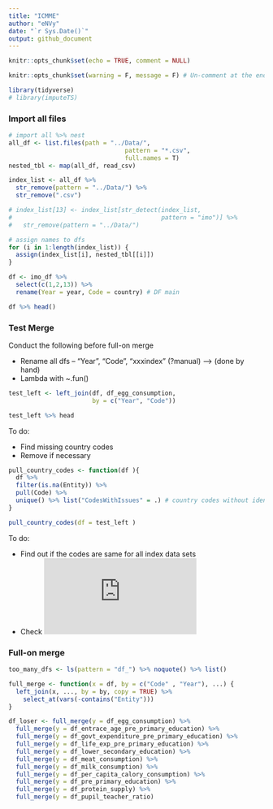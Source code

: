 ```yaml
---
title: "ICMME"
author: "eNVy"
date: "`r Sys.Date()`"
output: github_document
---
```


```r
knitr::opts_chunk$set(echo = TRUE, comment = NULL)
```


```r
knitr::opts_chunk$set(warning = F, message = F) # Un-comment at the end
```

```r
library(tidyverse)
# library(imputeTS)
```

### Import all files

```r
# import all %>% nest
all_df <- list.files(path = "../Data/", 
                                pattern = "*.csv", 
                                full.names = T)
nested_tbl <- map(all_df, read_csv)

index_list <- all_df %>% 
  str_remove(pattern = "../Data/") %>% 
  str_remove(".csv")

# index_list[13] <- index_list[str_detect(index_list, 
#                                         pattern = "imo")] %>% 
#   str_remove(pattern = "../Data/")
```


```r
# assign names to dfs
for (i in 1:length(index_list)) {
  assign(index_list[i], nested_tbl[[i]])
} 

df <- imo_df %>% 
  select(c(1,2,13)) %>% 
  rename(Year = year, Code = country) # DF main

df %>% head()
```


### Test Merge

Conduct the following before full-on merge

  + Rename all dfs -- "Year", "Code", "xxxindex" (?manual) --> (done by hand)
  + Lambda with ~.fun()
  
```r
test_left <- left_join(df, df_egg_consumption, 
                       by = c("Year", "Code"))  

test_left %>% head
```

To do: 

  + Find missing country codes
  + Remove if necessary
  
```r
pull_country_codes <- function(df ){
  df %>% 
  filter(is.na(Entity)) %>% 
  pull(Code) %>% 
  unique() %>% list("CodesWithIssues" = .) # country codes without identifiers, 2491 such codes
}

pull_country_codes(df = test_left )
```

To do:
  
  + Find out if the codes are same for all index data sets
  + Check ![URL](https://laendercode.net/en/3-letter-list.html)


### Full-on merge

```r
too_many_dfs <- ls(pattern = "df_") %>% noquote() %>% list()

full_merge <- function(x = df, by = c("Code" , "Year"), ...) {
  left_join(x, ..., by = by, copy = TRUE) %>% 
    select_at(vars(-contains("Entity"))) 
}

df_loser <- full_merge(y = df_egg_consumption) %>% 
  full_merge(y = df_entrace_age_pre_primary_education) %>% 
  full_merge(y = df_govt_expenditure_pre_primary_education) %>% 
  full_merge(y = df_life_exp_pre_primary_education) %>% 
  full_merge(y = df_lower_secondary_education) %>% 
  full_merge(y = df_meat_consumption) %>% 
  full_merge(y = df_milk_consumption) %>% 
  full_merge(y = df_per_capita_calory_consumption) %>% 
  full_merge(y = df_pre_primary_education) %>% 
  full_merge(y = df_protein_supply) %>% 
  full_merge(y = df_pupil_teacher_ratio) 

```

<!-- 
```r
countryCodesWithIssues <- df_loser %>% 
    # select_at(Code, vars(contains("index"))) %>% head()
    filter_at(vars(contains("index")), any_vars(rlang::are_na(.))) %>% 
    pull(Code) %>% 
    unique() %>% 
    list("countryCodesWithIssues" = .) 

countryCodesWithIssues

# remaining if na filtered
df_loser %>% select(-award) %>% na.omit() %>% dim()
```

```r
#replace NAs with mean value
# df <- df_loser %>% select(c(1,2,8)) %>% filter(Code=="FIN")
# 
# df %>% 
#   mutate_all(~replace(., is.na(.),
#                       mean(df$lower_secnd_edu_index, na.rm=T))) 

```


```r
#extract variables with NAs
remove_codes<-df_loser %>% 
    filter_at(vars(contains("index")), 
              all_vars(rlang::are_na(.))) %>% 
  pull(Code) %>% unique() %>% 
  list("remove"=.) 
   
```


```r

#remove variables with NAs
df_test2 <- df_loser %>% 
  filter(!Code %in% remove_codes$remove)

```


```r
#count NAs by variables
sapply(df_test2, function(x) sum(is.na (x))) %>% sort(decreasing = T) 

df_test3 <- df_test2 %>% select(-c(6,8,14))
```


```r
#testing
# var_names <- df_test3 %>% select(-(1:3)) %>% names()
#   
# for (i in codes) {
#     temp<-df_test3 %>% filter(Code==codes[i])%>% select(-(1:3)) %>% 
#             colMeans(na.rm = T) %>% tibble()
#     sapply(var_names, replace_na(10))
#          # mutate_all(~replace(., is.na(.), mean(..., na.rm=T))) 
# }
```


```r
#replace all NAs with mean value
codes <- df_test3 %>% pull(Code) %>% unique() 
test1_na <- df_test3
df_total <- list()

for (i in 1:105) {
  
  test2_na <- test1_na %>% filter(Code==codes[i])
  test <- imputeTS::na_mean(test2_na)
  df_total[[i]] <- test
}

data_all <- do.call(rbind,df_total)
# View(data_all)    

```

```r
#remove codes in meat index with all NAs
remove_codes_meat_index<-data_all[which(is.na(data_all$meat_index)),] %>% pull(Code) %>% unique()
df_test5 <- data_all %>% filter(!Code %in% remove_codes_meat_index)

#remove codes in life_exp_primary_edu index with all NAs
remove_codes_life_index<-df_test5[which(is.na(df_test5$life_exp_primary_edu_index)),] %>% pull(Code) %>% unique()
df_test6<-df_test5 %>% filter(!Code %in% remove_codes_life_index)

#check NA count in final dataset
sum(is.na(df_test6))
sapply(df_test6, function(x) sum(is.na (x)))
# View(df_test6)
df_cleaned<-df_test6

```

--> 

